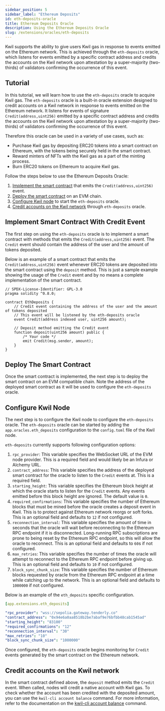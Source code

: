 ```yaml
---
sidebar_position: 5
sidebar_label: "Ethereum Deposits"
id: eth-deposits-oracle
title: Ethereum Deposits Oracle
description: Using the Ethereum Deposits Oracle
slug: /extensions/oracles/eth-deposits
---
```


Kwil supports the ability to give users Kwil gas in response to events emitted on the Ethereum network. This is achieved through the `eth-deposits` oracle,
which listens for events emitted by a specific contract address and credits the accounts on the Kwil network upon attestation by a super-majority
(two-thirds) of validators confirming the occurrence of this event.

## Tutorial

In this tutorial, we will learn how to use the `eth-deposits` oracle to acquire Kwil gas. The `eth-deposits` oracle is a built-in oracle extension designed to credit accounts on a Kwil network in response to events emitted on the Ethereum network. It listens for events of signature `Credit(address,uint256)` emitted by a specific contract address and credits the accounts on the Kwil network upon attestation by a super-majority (two-thirds) of validators confirming the occurrence of this event.

Therefore this oracle can be used in a variety of use cases, such as:
- Purchase Kwil gas by depositing ERC20 tokens into a smart contract on Ethereum, with the tokens being securely held in the smart contract.
- Reward minters of NFTs with the Kwil gas as a part of the minting process.
- Burn ERC20 tokens on Ethereum to acquire Kwil gas.

Follow the steps below to use the Ethereum Deposits Oracle:
1. [Implement the smart contract](#implement-smart-contract-with-credit-event) that emits the `Credit(address,uint256)` event.
2. [Deploy the smart contract](#deploy-the-smart-contract) on an EVM chain.
3. [Configure Kwil node](#configure-kwil-node) to start the `eth-deposits` oracle.
4. [Credit accounts on the Kwil network](#credit-accounts-on-the-kwil-network) through `eth-deposits` oracle.

## Implement Smart Contract With Credit Event

The first step on using the `eth-deposits` oracle is to implement a smart contract with methods that emits the `Credit(address,uint256)` event. The `Credit` event should contain the address of the user and the amount of tokens deposited. 

Below is an example of a smart contract that emits the `Credit(address,uint256)` event whenever ERC20 tokens are deposited into the smart contract using the `deposit` method. This is just a sample example showing the usage of the `Credit` event and by no means a complete implementation of the smart contract. 

```sol
// SPDX-License-Identifier: GPL-3.0
pragma solidity ^0.8.0;

contract EthDeposits {
    // Credit event containing the address of the user and the amount of tokens deposited
    // This event will be listened by the eth-deposits oracle
    event Credit(address indexed user, uint256 amount);

    // Deposit method emitting the Credit event
    function deposit(uint256 amount) public {
        /* Your code */
        emit Credit(msg.sender, amount);
    }
}
```

## Deploy The Smart Contract

Once the smart contract is implemented, the next step is to deploy the smart contract on an EVM compatible chain. Note the address of the deployed smart contract as it will be used to configure the `eth-deposits` oracle.

## Configure Kwil Node

The next step is to configure the Kwil node to configure the `eth-deposits` oracle. The `eth-deposits` oracle can be started by adding the `app.oracles.eth_deposits` configuration to the `config.toml` file of the Kwil node.

`eth-deposits` currently supports following configuration options:
1. `rpc_provider`: This variable specifies the WebSocket URL of the EVM node provider. This is a required field and would likely be an Infura or Alchemy URL.
2. `contract_address`: This variable specifies the address of the deployed smart contract for the oracle to listen to the `Credit` events at. This is a required field.
3. `starting_height`: This variable specifies the Ethereum block height at which the oracle starts to listen for the `Credit` events. Any events emitted before this block height are ignored. The default value is `0`.
4. `required_confirmations`: This variable specifies the number of Ethereum blocks that must be mined before the oracle creates a deposit event in Kwil. This is to protect against Ethereum network reorgs or soft forks. This is an optional field and defaults to `12` if not configured.
5. `reconnection_interval`: This variable specifies the amount of time in seconds that the oracle will wait before reconnecting to the Ethereum RPC endpoint if it is disconnected. Long-running RPC subscriptions are prone to being reset by the Ethereum RPC endpoint, so this will allow the oracle to reconnect. This is an optional field and defaults to `60`s if not configured.
6. `max_retries`: This variable specifies the number of times the oracle will attempt to reconnect to the Ethereum RPC endpoint before giving up. This is an optional field and defaults to `10` if not configured.
7. `block_sync_chunk_size`: This variable specifies the number of Ethereum blocks requested by oracle from the Ethereum RPC endpoint at a time while catching up to the network. This is an optional field and defaults to `1000000` if not configured.

 Below is an example of the `eth_deposits` specific configuration.
```yaml
[app.extensions.eth_deposits]

"rpc_provider": "wss://sepolia.gateway.tenderly.co"
"contract_address": "0x94e6a0aa8518b2be7abaf9e76bfbb48cab1545ad"
"starting_height": "83100"
"required_confirmations": "12"
"reconnection_interval": "30"
"max_retries": "10"
"block_sync_chunk_size": "1000000"
```
Once configured, the `eth-deposits` oracle begins monitoring for `Credit` events generated by the smart contract on the Ethereum network.

## Credit accounts on the Kwil network

In the smart contract defined above, the `deposit` method emits the `Credit` event. When called, nodes will credit a native account with Kwil gas.
To check whether the account has been credited with the deposited amount, you can use the `kwil-cli account balance` command. For more information,
refer to the documentation on the [kwil-cli account balance](/docs/ref/kwil-cli/account/balance) command.
